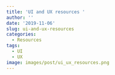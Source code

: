 ```yaml
---
title: 'UI and UX resources '
author: ''
date: '2019-11-06'
slug: ui-and-ux-resources
categories: 
  - Resources
tags: 
  - UI
  - UX
image: images/post/ui_ux_resources.png
---
```


<br>

<head>
<meta charset="utf-8">
<meta name="viewport" content="width=device-width, initial-scale=1">
<link rel="stylesheet" href="https://maxcdn.bootstrapcdn.com/bootstrap/4.3.1/css/bootstrap.min.css">
<link
  rel="stylesheet"
  href="https://cdn.rawgit.com/afeld/bootstrap-toc/v1.0.1/dist/bootstrap-toc.min.css"
/>
<script src="https://ajax.googleapis.com/ajax/libs/jquery/3.4.1/jquery.min.js"></script>
<script src="https://cdnjs.cloudflare.com/ajax/libs/popper.js/1.14.7/umd/popper.min.js"></script>
<script src="https://maxcdn.bootstrapcdn.com/bootstrap/4.3.1/js/bootstrap.min.js"></script>
<script src="https://cdn.rawgit.com/afeld/bootstrap-toc/v1.0.1/dist/bootstrap-toc.min.js"></script>
</head>
<body>

<body data-spy="scroll" data-target="#toc"> 
<div class="container">
<div class="row">
<!-- sidebar, which will move to the top on a small screen -->
<div class="col-sm-2">
<nav id="toc" data-toggle="toc" class="sticky-top" style='padding-top:40px'></nav>
</div>
<!-- main content area -->
<div class="col-sm-10">




</div>
</div>
</div>
</body>
